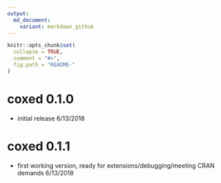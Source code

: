 ```yaml
---
output:
  md_document:
    variant: markdown_github
---
```


<!-- README.md is generated from README.Rmd. Please edit that file -->

```r
knitr::opts_chunk$set(
  collapse = TRUE,
  comment = "#>",
  fig.path = "README-"
)
```

# coxed 0.1.0

* initial release 6/13/2018

# coxed 0.1.1

* first working version, ready for extensions/debugging/meeting CRAN demands 6/13/2018
